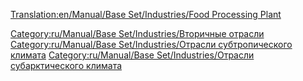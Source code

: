 [[Translation:en/Manual/Base Set/Industries/Food Processing Plant]]

{{ru/Manual/Base Set/Industries/Промышленность| Изображение=en/Manual/Base Set/Industries/Foodprocplant.png
| имя=Пищевая фабрика
| Климат=[[ru/Manual/Климат#subarkticheskii|Субарктический]], [[ru/Manual/Климат#subtropicheskii|Субтропический]].
| Принимает=[[ru/Manual/Base Set/Cargos/Скот|Скот]], [[ru/Manual/Base Set/Cargos/Пшеница|Пшеница]] (только субарктический). [[ru/Manual/Base Set/Cargos/Фрукты|Фрукты]], [[ru/Manual/Base Set/Cargos/Кукуруза|Кукуруза]] (только субтропический)
| Производит=[[ru/Manual/Base Set/Cargos/Еда|Еда]]
| Примечания=Не представлен в других [[ru/Manual/Климат|климатах]]. В субарктическом климате еда нужна для роста городов, находящихся выше уровня снега. В субтропическом климате еда и вода нужны для роста городов, находящихся в пустыне.
}}

{{ru/Manual/Base Set/Industries/Navbox Промышленность}}

[[Category:ru/Manual/Base Set/Industries/Вторичные отрасли]]
[[Category:ru/Manual/Base Set/Industries/Отрасли субтропического климата]]
[[Category:ru/Manual/Base Set/Industries/Отрасли субарктического климата]]